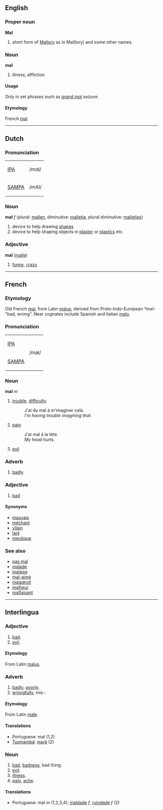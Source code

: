 ==English==
===Proper noun===
'''Mal'''
# short form of [[Mallory]] as in Mal(lory) and some other names.

===Noun===
'''mal'''
# illness, affliction

====Usage====
Only in set phrases such as ''[[grand mal]] seizure''.

====Etymology====
French [[mal]].

----
== Dutch==
===Pronunciation===
{| border=1 cellpadding=5
| [[w:IPA|IPA]] || /mɑl/
|-
| [[w:SAMPA|SAMPA]] || /mAl/
|}

=== Noun ===
'''mal''' ''f'' (plural: [[mallen]], diminutive: [[malletje]], plural diminutive: [[malletjes]])

# device to help drawing [[shape]]s
# device to help shaping objects in [[plaster]] or [[plastics]] etc.

=== Adjective ===
'''mal''' ([[malle]])

# [[funny]], [[crazy]]

----

== French ==
===Etymology===
Old French [[mal]], from Latin [[malus]], derived from Proto-Indo-European ''*mel-'' "bad, wrong".  Near cognates include Spanish and Italian [[malo]].

===Pronunciation===
{| border=1 cellpadding=5
| [[w:IPA|IPA]]
|rowspan=2| /mal/
|-
| [[w:SAMPA|SAMPA]] 
|}

=== Noun ===
'''mal''' ''m''

# [[trouble]], [[difficulty]]
#: J'ai du mal à m'imaginer celà.
#: ''I'm having trouble imagining that.''
# [[pain]]
#: J'ai mal à la tête.
#: ''My head hurts.''
# [[evil]]

=== Adverb ===

# [[badly]]

=== Adjective ===

# [[bad]]

==== Synonyms ====

*[[mauvais]]
*[[méchant]]
*[[vilain]]
*[[laid]]
*[[merdique]]

===See also===
*[[pas mal]]
*[[malade]]
*[[malaise]]
*[[mal-aimé]]
*[[maladroit]]
*[[malheur]]
*[[malfaisant]]

----

==Interlingua==
=== Adjective ===
#[[bad]].
#[[evil]].

====Etymology====
From Latin [[malus]].

=== Adverb ===
#[[badly]], [[poorly]].
#[[wrongfully]], mis-.

====Etymology====
From Latin [[male]].

==== Translations ====
*Portuguese: mal (1,2)
*[[Tupinambá]]: [[marã]] (2)

=== Noun ===
#[[bad]], [[badness]], bad thing.
#[[evil]].
#[[illness]].
#[[pain]], [[ache]].

==== Translations ====
*Portuguese: mal ''m'' (1,2,3,4); [[maldade]] ''f'', [[ruindade]] ''f'' (2)